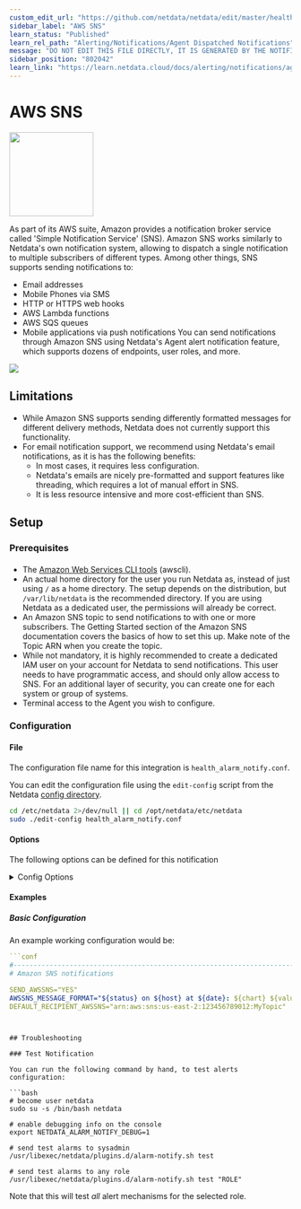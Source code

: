 ```yaml
---
custom_edit_url: "https://github.com/netdata/netdata/edit/master/health/notifications/awssns/metadata.yaml"
sidebar_label: "AWS SNS"
learn_status: "Published"
learn_rel_path: "Alerting/Notifications/Agent Dispatched Notifications"
message: "DO NOT EDIT THIS FILE DIRECTLY, IT IS GENERATED BY THE NOTIFICATION'S metadata.yaml FILE"
sidebar_position: "802042"
learn_link: "https://learn.netdata.cloud/docs/alerting/notifications/agent-dispatched-notifications/aws-sns"
---
```



# AWS SNS


<img src="https://netdata.cloud/img/aws.svg" width="150"/>


As part of its AWS suite, Amazon provides a notification broker service called 'Simple Notification Service' (SNS). Amazon SNS works similarly to Netdata's own notification system, allowing to dispatch a single notification to multiple subscribers of different types. Among other things, SNS supports sending notifications to:
- Email addresses
- Mobile Phones via SMS
- HTTP or HTTPS web hooks
- AWS Lambda functions
- AWS SQS queues
- Mobile applications via push notifications
You can send notifications through Amazon SNS using Netdata's Agent alert notification feature, which supports dozens of endpoints, user roles, and more.


<img src="https://img.shields.io/badge/maintained%20by-Netdata-%2300ab44" />

## Limitations

- While Amazon SNS supports sending differently formatted messages for different delivery methods, Netdata does not currently support this functionality.
- For email notification support, we recommend using Netdata's email notifications, as it is has the following benefits:
  - In most cases, it requires less configuration.
  - Netdata's emails are nicely pre-formatted and support features like threading, which requires a lot of manual effort in SNS.
  - It is less resource intensive and more cost-efficient than SNS.



## Setup

### Prerequisites

#### 

- The [Amazon Web Services CLI tools](https://docs.aws.amazon.com/cli/latest/userguide/getting-started-install.html) (awscli).
- An actual home directory for the user you run Netdata as, instead of just using `/` as a home directory. The setup depends on the distribution, but `/var/lib/netdata` is the recommended directory. If you are using Netdata as a dedicated user, the permissions will already be correct.
- An Amazon SNS topic to send notifications to with one or more subscribers. The Getting Started section of the Amazon SNS documentation covers the basics of how to set this up. Make note of the Topic ARN when you create the topic.
- While not mandatory, it is highly recommended to create a dedicated IAM user on your account for Netdata to send notifications. This user needs to have programmatic access, and should only allow access to SNS. For an additional layer of security, you can create one for each system or group of systems.
- Terminal access to the Agent you wish to configure.



### Configuration

#### File

The configuration file name for this integration is `health_alarm_notify.conf`.


You can edit the configuration file using the `edit-config` script from the
Netdata [config directory](/docs/configuring/configuration#the-netdata-config-directory).

```bash
cd /etc/netdata 2>/dev/null || cd /opt/netdata/etc/netdata
sudo ./edit-config health_alarm_notify.conf
```
#### Options

The following options can be defined for this notification

<details><summary>Config Options</summary>

| Name | Description | Default | Required |
|:----|:-----------|:-------|:--------:|
| aws path | The full path of the aws command. If empty, the system `$PATH` will be searched for it. If not found, Amazon SNS notifications will be silently disabled. |  | True |
| SEND_AWSNS | Set `SEND_AWSNS` to YES | YES | True |
| AWSSNS_MESSAGE_FORMAT | Set `AWSSNS_MESSAGE_FORMAT` to to the string that you want the alert to be sent into. | ${status} on ${host} at ${date}: ${chart} ${value_string} | True |
| DEFAULT_RECIPIENT_AWSSNS | Set `DEFAULT_RECIPIENT_AWSSNS` to the Topic ARN you noted down upon creating the Topic. |  | True |

##### AWSSNS_MESSAGE_FORMAT

The supported variables are:

| Variable name               | Description                                                                      |
|:---------------------------:|:---------------------------------------------------------------------------------|
| `${alarm}`                  | Like "name = value units"                                                        |
| `${status_message}`         | Like "needs attention", "recovered", "is critical"                               |
| `${severity}`               | Like "Escalated to CRITICAL", "Recovered from WARNING"                           |
| `${raised_for}`             | Like "(alarm was raised for 10 minutes)"                                         |
| `${host}`                   | The host generated this event                                                    |
| `${url_host}`               | Same as ${host} but URL encoded                                                  |
| `${unique_id}`              | The unique id of this event                                                      |
| `${alarm_id}`               | The unique id of the alarm that generated this event                             |
| `${event_id}`               | The incremental id of the event, for this alarm id                               |
| `${when}`                   | The timestamp this event occurred                                                |
| `${name}`                   | The name of the alarm, as given in netdata health.d entries                      |
| `${url_name}`               | Same as ${name} but URL encoded                                                  |
| `${chart}`                  | The name of the chart (type.id)                                                  |
| `${url_chart}`              | Same as ${chart} but URL encoded                                                 |
| `${status}`                 | The current status : REMOVED, UNINITIALIZED, UNDEFINED, CLEAR, WARNING, CRITICAL |
| `${old_status}`             | The previous status: REMOVED, UNINITIALIZED, UNDEFINED, CLEAR, WARNING, CRITICAL |
| `${value}`                  | The current value of the alarm                                                   |
| `${old_value}`              | The previous value of the alarm                                                  |
| `${src}`                    | The line number and file the alarm has been configured                           |
| `${duration}`               | The duration in seconds of the previous alarm state                              |
| `${duration_txt}`           | Same as ${duration} for humans                                                   |
| `${non_clear_duration}`     | The total duration in seconds this is/was non-clear                              |
| `${non_clear_duration_txt}` | Same as ${non_clear_duration} for humans                                         |
| `${units}`                  | The units of the value                                                           |
| `${info}`                   | A short description of the alarm                                                 |
| `${value_string}`           | Friendly value (with units)                                                      |
| `${old_value_string}`       | Friendly old value (with units)                                                  |
| `${image}`                  | The URL of an image to represent the status of the alarm                         |
| `${color}`                  | A color in  AABBCC format for the alarm                                          |
| `${goto_url}`               | The URL the user can click to see the netdata dashboard                          |
| `${calc_expression}`        | The expression evaluated to provide the value for the alarm                      |
| `${calc_param_values}`      | The value of the variables in the evaluated expression                           |
| `${total_warnings}`         | The total number of alarms in WARNING state on the host                          |
| `${total_critical}`         | The total number of alarms in CRITICAL state on the host                         |


##### DEFAULT_RECIPIENT_AWSSNS

All roles will default to this variable if left unconfigured.

You can have different recipient Topics per **role**, by editing `DEFAULT_RECIPIENT_AWSSNS` with the Topic ARN you want, in the following entries at the bottom of the same file:

```conf
role_recipients_awssns[sysadmin]="arn:aws:sns:us-east-2:123456789012:Systems"
role_recipients_awssns[domainadmin]="arn:aws:sns:us-east-2:123456789012:Domains"
role_recipients_awssns[dba]="arn:aws:sns:us-east-2:123456789012:Databases"
role_recipients_awssns[webmaster]="arn:aws:sns:us-east-2:123456789012:Development"
role_recipients_awssns[proxyadmin]="arn:aws:sns:us-east-2:123456789012:Proxy"
role_recipients_awssns[sitemgr]="arn:aws:sns:us-east-2:123456789012:Sites"
```


</details>

#### Examples

##### Basic Configuration

An example working configuration would be:

```yaml
```conf
#------------------------------------------------------------------------------
# Amazon SNS notifications

SEND_AWSSNS="YES"
AWSSNS_MESSAGE_FORMAT="${status} on ${host} at ${date}: ${chart} ${value_string}"
DEFAULT_RECIPIENT_AWSSNS="arn:aws:sns:us-east-2:123456789012:MyTopic"
```

```


## Troubleshooting

### Test Notification

You can run the following command by hand, to test alerts configuration:

```bash
# become user netdata
sudo su -s /bin/bash netdata

# enable debugging info on the console
export NETDATA_ALARM_NOTIFY_DEBUG=1

# send test alarms to sysadmin
/usr/libexec/netdata/plugins.d/alarm-notify.sh test

# send test alarms to any role
/usr/libexec/netdata/plugins.d/alarm-notify.sh test "ROLE"
```

Note that this will test _all_ alert mechanisms for the selected role.


